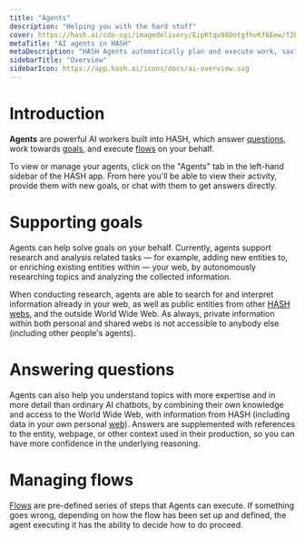 ```yaml
---
title: "Agents"
description: "Helping you with the hard stuff"
cover: https://hash.ai/cdn-cgi/imagedelivery/EipKtqu98OotgfhvKf6Eew/f2b4136e-eecb-4427-e19e-1096b370ad00/public
metaTitle: "AI agents in HASH"
metaDescription: "HASH Agents automatically plan and execute work, saving you time and money, improving quality, and helping you get more done"
sidebarTitle: "Overview"
sidebarIcon: https://app.hash.ai/icons/docs/ai-overview.svg
---
```


# Introduction

**Agents** are powerful AI workers built into HASH, which answer [questions](/guide/agents/chat), work towards [goals](/guide/agents/goals), and execute [flows](/guide/flows) on your behalf.

To view or manage your agents, click on the "Agents" tab in the left-hand sidebar of the HASH app. From here you'll be able to view their activity, provide them with new goals, or chat with them to get answers directly.

# Supporting goals

Agents can help solve goals on your behalf. Currently, agents support research and analysis related tasks — for example, adding new entities to, or enriching existing entities within — your web, by autonomously researching topics and analyzing the collected information.

When conducting research, agents are able to search for and interpret information already in your web, as well as public entities from other [HASH webs](/guide/webs), and the outside World Wide Web. As always, private information within both personal and shared webs is not accessible to anybody else (including other people's agents).

# Answering questions

Agents can also help you understand topics with more expertise and in more detail than ordinary AI chatbots, by combining their own knowledge and access to the World Wide Web, with information from HASH (including data in your own personal [web](/guide/webs)). Answers are supplemented with references to the entity, webpage, or other context used in their production, so you can have more confidence in the underlying reasoning.

# Managing flows

[Flows](/guide/flows) are pre-defined series of steps that Agents can execute. If something goes wrong, depending on how the flow has been set up and defined, the agent executing it has the ability to decide how to do proceed.

